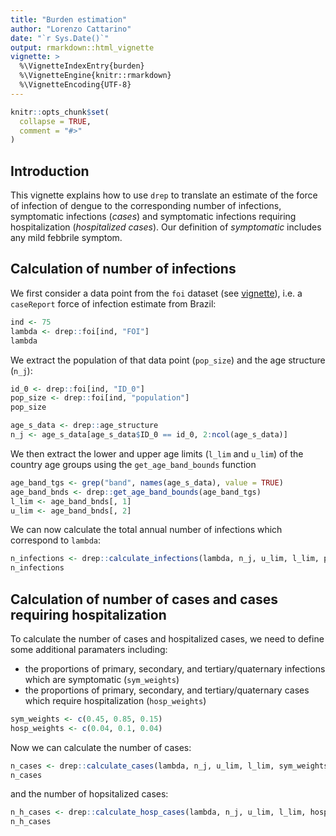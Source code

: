 ```yaml
---
title: "Burden estimation"
author: "Lorenzo Cattarino"
date: "`r Sys.Date()`"
output: rmarkdown::html_vignette
vignette: >
  %\VignetteIndexEntry{burden}
  %\VignetteEngine{knitr::rmarkdown}
  %\VignetteEncoding{UTF-8}
---
```


```r
knitr::opts_chunk$set(
  collapse = TRUE,
  comment = "#>"
)
```

## Introduction

This vignette explains how to use `drep` to translate an estimate of the force of infection of dengue to the corresponding number of infections, symptomatic infections (*cases*) and symptomatic infections requiring hospitalization (*hospitalized cases*). Our definition of *symptomatic* includes any mild febbrile symptom.

## Calculation of number of infections

We first consider a data point from the `foi` dataset (see [vignette](https://mrc-ide.github.io/drep/articles/burden.html)), i.e. a `caseReport` force of infection estimate from Brazil:

```r
ind <- 75
lambda <- drep::foi[ind, "FOI"]
lambda
```

We extract the population of that data point (`pop_size`) and the age structure (`n_j`):

```r
id_0 <- drep::foi[ind, "ID_0"]
pop_size <- drep::foi[ind, "population"]
pop_size

age_s_data <- drep::age_structure
n_j <- age_s_data[age_s_data$ID_0 == id_0, 2:ncol(age_s_data)]
```

We then extract the lower and upper age limits (`l_lim` and `u_lim`) of the country age groups using the `get_age_band_bounds` function 

```r
age_band_tgs <- grep("band", names(age_s_data), value = TRUE)
age_band_bnds <- drep::get_age_band_bounds(age_band_tgs)
l_lim <- age_band_bnds[, 1]
u_lim <- age_band_bnds[, 2]
```

We can now calculate the total annual number of infections which correspond to `lambda`:

```r
n_infections <- drep::calculate_infections(lambda, n_j, u_lim, l_lim, pop_size)
n_infections
```

## Calculation of number of cases and cases requiring hospitalization

To calculate the number of cases and hospitalized cases, we need to define some additional paramaters including:

* the proportions of primary, secondary, and tertiary/quaternary infections which are symptomatic (`sym_weights`)
* the proportions of primary, secondary, and tertiary/quaternary cases which require hospitalization (`hosp_weights`)

```r
sym_weights <- c(0.45, 0.85, 0.15)
hosp_weights <- c(0.04, 0.1, 0.04)
```

Now we can calculate the number of cases:

```r
n_cases <- drep::calculate_cases(lambda, n_j, u_lim, l_lim, sym_weights, pop_size)
n_cases
```

and the number of hopsitalized cases:

```r
n_h_cases <- drep::calculate_hosp_cases(lambda, n_j, u_lim, l_lim, hosp_weights, sym_weights, pop_size)
n_h_cases
```
